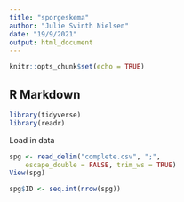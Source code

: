```yaml
---
title: "sporgeskema"
author: "Julie Svinth Nielsen"
date: "19/9/2021"
output: html_document
---
```


```r
knitr::opts_chunk$set(echo = TRUE)
```

## R Markdown
```r
library(tidyverse)
library(readr)
```

Load in data
```r

spg <- read_delim("complete.csv", ";", 
    escape_double = FALSE, trim_ws = TRUE)
View(spg)
```

```r
spg$ID <- seq.int(nrow(spg))
```

